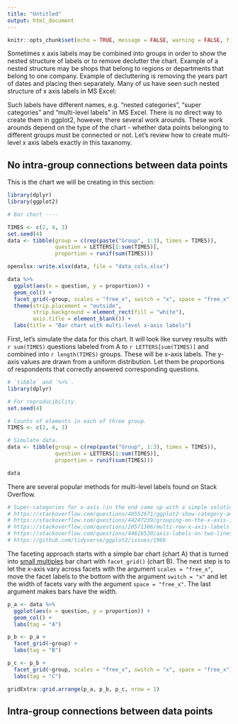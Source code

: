```yaml
---
title: "Untitled"
output: html_document
---
```


```r
knitr::opts_chunk$set(echo = TRUE, message = FALSE, warning = FALSE, fig.align = 'center', fig.height = 3, fig.width = 6)
```

Sometimes x axis labels may be combined into groups in order to show the nested structure of labels or to remove declutter the chart. Example of a nested structure may be shops that belong to regions or departments that belong to one company. Example of decluttering is removing the years part of dates and placing then separately. Many of us have seen such nested structure of x axis labels in MS Excel:

Such labels have different names, e.g. "nested categories", "super categories" and "multi-level labels" in MS Excel. There is no direct way to create them in ggplot2, however, there several work arounds. These work arounds depend on the type of the chart - whether data points belonging to different groups must be connected or not. Let's review how to create multi-level x axis labels exactly in this taxanomy.

## No intra-group connections between data points

This is the chart we will be creating in this section:

```r
library(dplyr)
library(ggplot2)

# Bar chart ----

TIMES <- c(2, 4, 3)
set.seed(4)
data <- tibble(group = c(rep(paste("Group", 1:3), times = TIMES)),
               question = LETTERS[1:sum(TIMES)],
               proportion = runif(sum(TIMES)))

openxlsx::write.xlsx(data, file = "data_cols.xlsx")

data %>% 
  ggplot(aes(x = question, y = proportion)) +
  geom_col() +
  facet_grid(~group, scales = "free_x", switch = "x", space = "free_x") +
  theme(strip.placement = "outside", 
        strip.background = element_rect(fill = "white"), 
        axis.title = element_blank()) +
  labs(title = "Bar chart with multi-level x-axis labels")
```

First, let's simulate the data for this chart. It will look like survey results with `r sum(TIMES)` questions labeled from A to `r LETTERS[sum(TIMES)]` and combined into `r length(TIMES)` groups. These will be x-axis labels. The y-axis values are drawn from a uniform distribution. Let them be proportions of respondents that correctly answered corresponding questions.

```r
# `tibble` and `%>%`.
library(dplyr)

# For reproducibility.
set.seed(4) 

# Counts of elements in each of three group.
TIMES <- c(2, 4, 3)

# Simulate data.
data <- tibble(group = c(rep(paste("Group", 1:3), times = TIMES)),
               question = LETTERS[1:sum(TIMES)],
               proportion = runif(sum(TIMES)))

data
```

There are several popular methods for multi-level labels found on Stack Overflow.

```r
# Super-categories for x-axis (in the end came up with a simple solution with labels).
# https://stackoverflow.com/questions/48552671/ggplot2-show-category-and-sub-category-for-x-axis-labels
# https://stackoverflow.com/questions/44247239/grouping-on-the-x-axis-in-ggplot2
# https://stackoverflow.com/questions/20571306/multi-row-x-axis-labels-in-ggplot-line-chart
# https://stackoverflow.com/questions/44616530/axis-labels-on-two-lines-with-nested-x-variables-year-below-months/44616739
# https://github.com/tidyverse/ggplot2/issues/1966
```

The faceting approach starts with a simple bar chart (chart A) that is turned into [small multiples](https://en.wikipedia.org/wiki/Small_multiple) bar chart with `facet_grid()` (chart B). The next step is to let the x-axis vary across facets with the argument `scales = "free_x"`, move the facet labels to the bottom with the argument `switch = "x"` and let the width of facets vary with the argument `space = "free_x"`. The last argument makes bars have the width.

```r
p_a <- data %>% 
  ggplot(aes(x = question, y = proportion)) +
  geom_col() +
  labs(tag = "A")

p_b <- p_a +
  facet_grid(~group) +
  labs(tag = "B")

p_c <- p_b +
  facet_grid(~group, scales = "free_x", switch = "x", space = "free_x") +
  labs(tag = "C")

gridExtra::grid.arrange(p_a, p_b, p_c, nrow = 1)
```




## Intra-group connections between data points


